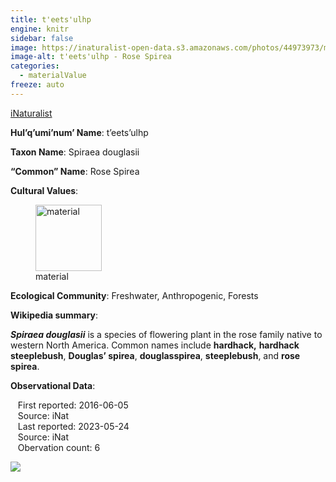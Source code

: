 ```yaml
---
title: t'eets'ulhp
engine: knitr
sidebar: false
image: https://inaturalist-open-data.s3.amazonaws.com/photos/44973973/medium.jpeg
image-alt: t'eets'ulhp - Rose Spirea
categories:
  - materialValue
freeze: auto
---
```


<div role="img" class="imerss-photo" style="background-image: url(https://inaturalist-open-data.s3.amazonaws.com/photos/44973973/medium.jpeg)" 
 alt="t'eets'ulhp - Rose Spirea">
 <a href="https://www.inaturalist.org/taxa/62493" target="_blank" class="taxonDisplay-iNat-extern">iNaturalist<span class="external-link"></span></a>
</div>

**Hul'q'umi'num' Name**: t'eets'ulhp



**Taxon Name**: Spiraea douglasii

**"Common" Name**: Rose Spirea

**Cultural Values**:

:::{layout-nrow=1}
![material](/files/material.svg){width=106px}
:::

**Ecological Community**: Freshwater, Anthropogenic, Forests

**Wikipedia summary**:
<p class="mw-empty-elt">
</p>

<p><i><b>Spiraea douglasii</b></i> is a species of flowering plant in the rose family native to western North America. Common names include <b>hardhack,</b> <b>hardhack steeplebush</b>, <b>Douglas' spirea</b>, <b>douglasspirea</b>, <b>steeplebush</b>, and <b>rose spirea</b>.

**Observational Data**:

|    First reported: 2016-06-05

|    Source: iNat

|    Last reported: 2023-05-24

|    Source: iNat

|    Obervation count: 6

![](community_dist.png)
